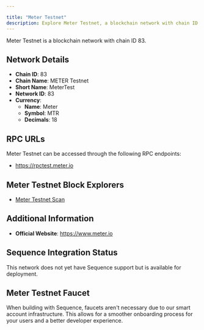 ```yaml
---

title: "Meter Testnet"
description: Explore Meter Testnet, a blockchain network with chain ID 83. Learn about its native currency, Meter, and how to interact with the network.
---
```




Meter Testnet is a blockchain network with chain ID 83.

## Network Details

- **Chain ID**: 83
- **Chain Name**: METER Testnet
- **Short Name**: MeterTest
- **Network ID**: 83
- **Currency**: 
  - **Name**: Meter
  - **Symbol**: MTR
  - **Decimals**: 18

## RPC URLs

Meter Testnet can be accessed through the following RPC endpoints:

- https://rpctest.meter.io

## Meter Testnet Block Explorers

- [Meter Testnet Scan](https://scan-warringstakes.meter.io)

## Additional Information

- **Official Website**: https://www.meter.io

## Sequence Integration Status

This network does not yet have Sequence support but is available for deployment.

## Meter Testnet Faucet

When building with Sequence, faucets aren't necessary due to our smart account infrastructure. This allows for a smoother onboarding process for your users and a better developer experience.
